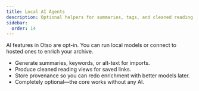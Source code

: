 ```yaml
---
title: Local AI Agents
description: Optional helpers for summaries, tags, and cleaned reading views.
sidebar:
  order: 14
---
```


AI features in Otso are opt-in. You can run local models or connect to hosted ones to enrich your archive.

- Generate summaries, keywords, or alt-text for imports.
- Produce cleaned reading views for saved links.
- Store provenance so you can redo enrichment with better models later.
- Completely optional—the core works without any AI.
